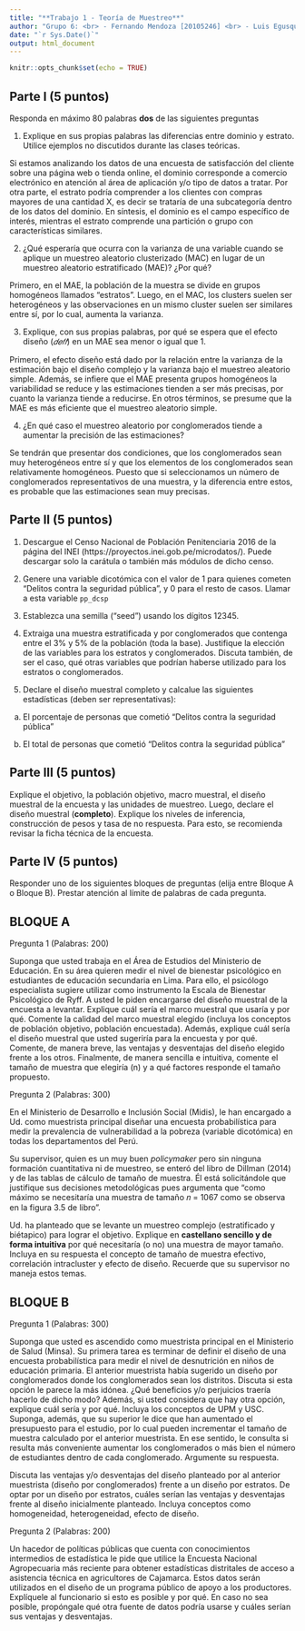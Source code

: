 ```yaml
---
title: "**Trabajo 1 - Teoría de Muestreo**"
author: "Grupo 6: <br> - Fernando Mendoza [20105246] <br> - Luis Egusquiza [20193469] <br> - Pamela Salazar [20181281]  <br> - Julian Zavala [F1032805]"
date: "`r Sys.Date()`"
output: html_document
---
```


```r
knitr::opts_chunk$set(echo = TRUE)
```

## **Parte I (5 puntos)**

Responda en máximo 80 palabras **dos** de las siguientes preguntas

1. Explique en sus propias palabras las diferencias entre dominio y estrato. Utilice ejemplos no discutidos durante las clases teóricas.

Si estamos analizando los datos de una encuesta de satisfacción del cliente sobre una página web o tienda online, el dominio corresponde a comercio electrónico en atención al área de aplicación y/o tipo de datos a tratar. Por otra parte, el estrato podría comprender a los clientes con compras mayores de una cantidad X, es decir se trataría de una subcategoría dentro de los datos del dominio.
En síntesis, el dominio es el campo específico de interés, mientras el estrato comprende una partición o grupo con características similares.


2. ¿Qué esperaría que ocurra con la varianza de una variable cuando se aplique un muestreo aleatorio clusterizado (MAC) en lugar de un muestreo aleatorio estratificado (MAE)? ¿Por qué?

Primero, en el MAE, la población de la muestra se divide en grupos homogéneos llamados "estratos".
Luego, en el MAC, los clusters suelen ser heterogéneos y las observaciones en un mismo cluster suelen ser similares entre sí, por lo cual, aumenta la varianza.

3. Explique, con sus propias palabras, por qué se espera que el efecto diseño (*𝑑𝑒𝑓𝑓*) en un MAE sea menor o igual que 1.

Primero, el efecto diseño está dado por la relación entre la varianza de la estimación bajo el diseño complejo y la varianza bajo el muestreo aleatorio simple. Además, se infiere que el MAE presenta grupos homogéneos la variabilidad se reduce y las estimaciones tienden a ser más precisas, por cuanto la varianza tiende a reducirse. En otros términos, se presume que la MAE es más eficiente que el muestreo aleatorio simple.

4. ¿En qué caso el muestreo aleatorio por conglomerados tiende a aumentar la precisión de las estimaciones?

Se tendrán que presentar dos condiciones, que los conglomerados sean muy heterogéneos entre sí y que los elementos de los conglomerados sean relativamente homogéneos. Puesto que si seleccionamos un número de conglomerados representativos de una muestra, y la diferencia entre estos, es probable que las estimaciones sean muy precisas.

## **Parte II (5 puntos)**

1. Descargue el Censo Nacional de Población Penitenciaria 2016 de la página del INEI (https://proyectos.inei.gob.pe/microdatos/). Puede descargar solo la carátula o también más módulos de dicho censo.

2. Genere una variable dicotómica con el valor de 1 para quienes cometen “Delitos contra la seguridad pública”, y 0 para el resto de casos. Llamar a esta variable `pp_dcsp`

3. Establezca una semilla (“seed”) usando los dígitos 12345.

4. Extraiga una muestra estratificada y por conglomerados que contenga entre el 3% y 5% de la población (toda la base). Justifique la elección de las variables para los estratos y conglomerados. Discuta también, de ser el caso, qué otras variables que podrían haberse utilizado para los estratos o conglomerados.

5. Declare el diseño muestral completo y calcalue las siguientes estadísticas (deben ser representativas):

  a. El porcentaje de personas que cometió “Delitos contra la seguridad pública”

  b. El total de personas que cometió “Delitos contra la seguridad pública”
  
## **Parte III (5 puntos)**

Explique el objetivo, la población objetivo, macro muestral, el diseño muestral de la encuesta y las unidades de muestreo. Luego, declare el diseño muestral (**completo**). Explique los niveles de inferencia, construcción de pesos y tasa de no respuesta. Para esto, se recomienda revisar la ficha técnica de la encuesta.

## **Parte IV (5 puntos)**

Responder uno de los siguientes bloques de preguntas (elija entre Bloque A o Bloque B). Prestar atención al límite de palabras de cada pregunta.

## **BLOQUE A**

Pregunta 1 (Palabras: 200)

Suponga que usted trabaja en el Área de Estudios del Ministerio de Educación. En su área quieren medir el nivel de bienestar psicológico en estudiantes de educación secundaria en Lima. Para ello, el psicólogo especialista sugiere utilizar como instrumento la Escala de Bienestar Psicológico de Ryff. A usted le piden encargarse del diseño muestral de la encuesta a levantar. Explique cuál sería el marco muestral que usaría y por qué. Comente la calidad del marco muestral elegido (incluya los conceptos de población objetivo, población encuestada). Además, explique cuál sería el diseño muestral que usted sugeriría para la encuesta y por qué. Comente, de manera breve, las ventajas y desventajas del diseño elegido frente a los otros. Finalmente, de manera sencilla e intuitiva, comente el tamaño de muestra que elegiría (n) y a qué factores responde el tamaño propuesto.

Pregunta 2 (Palabras: 300)

En el Ministerio de Desarrollo e Inclusión Social (Midis), le han encargado a Ud. como muestrista principal diseñar una encuesta probabilística para medir la prevalencia de vulnerabilidad a la pobreza (variable dicotómica) en todas los departamentos del Perú.

Su supervisor, quien es un muy buen *policymaker* pero sin ninguna formación cuantitativa ni de muestreo, se enteró del libro de Dillman (2014) y de las tablas de cálculo de tamaño de muestra. Él está solicitándole que justifique sus decisiones metodológicas pues argumenta que “como máximo se necesitaría una muestra de tamaño 𝑛 = 1067 como se observa en la figura 3.5 de libro”.

Ud. ha planteado que se levante un muestreo complejo (estratificado y biétapico) para lograr el objetivo. Explique en **castellano sencillo y de forma intuitiva** por qué necesitaría (o no) una muestra de mayor tamaño. Incluya en su respuesta el concepto de tamaño de muestra efectivo, correlación intracluster y efecto de diseño. Recuerde que su supervisor no maneja estos temas.

## **BLOQUE B**

Pregunta 1 (Palabras: 300)

Suponga que usted es ascendido como muestrista principal en el Ministerio de Salud (Minsa). Su primera tarea es terminar de definir el diseño de una encuesta probabilística para medir el nivel de desnutrición en niños de educación primaria. El anterior muestrista había sugerido un diseño por conglomerados donde los conglomerados sean los distritos.
Discuta si esta opción le parece la más idónea. ¿Qué beneficios y/o perjuicios traería hacerlo de dicho modo? Además, si usted considera que hay otra opción, explique cuál sería y por qué. Incluya los conceptos de UPM y USC.
Suponga, además, que su superior le dice que han aumentado el presupuesto para el estudio, por lo cual pueden incrementar el tamaño de muestra calculado por el anterior muestrista. En ese sentido, le consulta si resulta más conveniente aumentar los conglomerados o más bien el número de estudiantes dentro de cada conglomerado.
Argumente su respuesta.

Discuta las ventajas y/o desventajas del diseño planteado por al anterior muestrista (diseño por conglomerados) frente a un diseño por estratos. De optar por un diseño por estratos, cuáles serían las ventajas y desventajas frente al diseño inicialmente planteado. Incluya conceptos como homogeneidad, heterogeneidad, efecto de diseño.

Pregunta 2 (Palabras: 200)

Un hacedor de políticas públicas que cuenta con conocimientos intermedios de estadística le pide que utilice la Encuesta Nacional Agropecuaria más reciente para obtener estadísticas distritales de acceso a asistencia técnica en agricultores de Cajamarca. Estos datos serán utilizados en el diseño de un programa público de apoyo a los productores.
Explíquele al funcionario si esto es posible y por qué. En caso no sea posible, propóngale qué otra fuente de datos podría usarse y cuáles serían sus ventajas y desventajas.